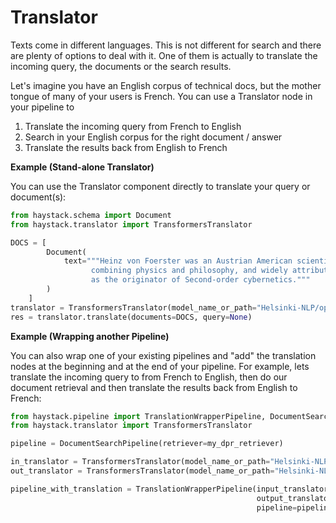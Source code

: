 # Translator

Texts come in different languages. This is not different for search and there are plenty of options to deal with it.
One of them is actually to translate the incoming query, the documents or the search results.

Let's imagine you have an English corpus of technical docs, but the mother tongue of many of your users is French.
You can use a Translator node in your pipeline to

1. Translate the incoming query from French to English
2. Search in your English corpus for the right document / answer
3. Translate the results back from English to French

<div className="max-w-xl bg-yellow-light-theme border-l-8 border-yellow-dark-theme px-6 pt-6 pb-4 my-4 rounded-md">

**Example (Stand-alone Translator)**

You can use the Translator component directly to translate your query or document(s):

```python
from haystack.schema import Document
from haystack.translator import TransformersTranslator

DOCS = [
        Document(
            text="""Heinz von Foerster was an Austrian American scientist
                  combining physics and philosophy, and widely attributed
                  as the originator of Second-order cybernetics."""
        )
    ]
translator = TransformersTranslator(model_name_or_path="Helsinki-NLP/opus-mt-en-fr")
res = translator.translate(documents=DOCS, query=None)
```

<div style={{ marginBottom: "3rem" }} />

**Example (Wrapping another Pipeline)**

You can also wrap one of your existing pipelines and "add" the translation nodes at the beginning and at the end of your pipeline.
For example, lets translate the incoming query to from French to English, then do our document retrieval and then translate the results back from English to French:

```python
from haystack.pipeline import TranslationWrapperPipeline, DocumentSearchPipeline
from haystack.translator import TransformersTranslator

pipeline = DocumentSearchPipeline(retriever=my_dpr_retriever)

in_translator = TransformersTranslator(model_name_or_path="Helsinki-NLP/opus-mt-fr-en")
out_translator = TransformersTranslator(model_name_or_path="Helsinki-NLP/opus-mt-en-fr")

pipeline_with_translation = TranslationWrapperPipeline(input_translator=in_translator,
                                                       output_translator=out_translator,
                                                       pipeline=pipeline)
```

</div>
